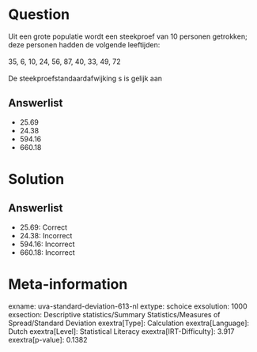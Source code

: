 Question
========

Uit een grote populatie wordt een steekproef van 10 personen getrokken;
deze personen hadden de volgende leeftijden:\
\
35, 6, 10, 24, 56, 87, 40, 33, 49, 72\
\
De steekproefstandaardafwijking s is gelijk aan

Answerlist
----------

* 25.69
* 24.38
* 594.16
* 660.18

Solution
========

Answerlist
----------

* 25.69: Correct
* 24.38: Incorrect
* 594.16: Incorrect
* 660.18: Incorrect

Meta-information
================
exname: uva-standard-deviation-613-nl
extype: schoice
exsolution: 1000
exsection: Descriptive statistics/Summary Statistics/Measures of Spread/Standard Deviation
exextra[Type]: Calculation
exextra[Language]: Dutch
exextra[Level]: Statistical Literacy
exextra[IRT-Difficulty]: 3.917
exextra[p-value]: 0.1382

